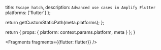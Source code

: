
  title: `Escape hatch`,
  description: `Advanced use cases in Amplify Flutter`
  platforms: ['flutter']
};

  return getCustomStaticPath(meta.platforms);
};

  return {
    props: {
      platform: context.params.platform,
      meta
    }
  };
}


<Fragments fragments={{flutter: flutter}} />

